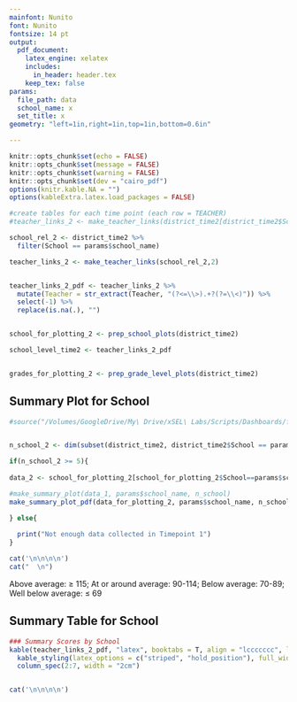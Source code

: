```yaml
---
mainfont: Nunito
font: Nunito
fontsize: 14 pt
output:
  pdf_document:
    latex_engine: xelatex
    includes:
      in_header: header.tex
    keep_tex: false
params: 
  file_path: data
  school_name: x
  set_title: x
geometry: "left=1in,right=1in,top=1in,bottom=0.6in"

---
```




```r

knitr::opts_chunk$set(echo = FALSE)
knitr::opts_chunk$set(message = FALSE)
knitr::opts_chunk$set(warning = FALSE)
knitr::opts_chunk$set(dev = "cairo_pdf")
options(knitr.kable.NA = "")
options(kableExtra.latex.load_packages = FALSE)

```

```r

#create tables for each time point (each row = TEACHER)
#teacher_links_2 <- make_teacher_links(district_time2[district_time2$School==params$school_name,],2)

school_rel_2 <- district_time2 %>% 
  filter(School == params$school_name) 

teacher_links_2 <- make_teacher_links(school_rel_2,2)


teacher_links_2_pdf <- teacher_links_2 %>%
  mutate(Teacher = str_extract(Teacher, "(?<=\\>).+?(?=\\<)")) %>%
  select(-1) %>% 
  replace(is.na(.), "")


school_for_plotting_2 <- prep_school_plots(district_time2)

school_level_time2 <- teacher_links_2_pdf


grades_for_plotting_2 <- prep_grade_level_plots(district_time2)

```


## Summary Plot for School
```r

#source("/Volumes/GoogleDrive/My\ Drive/xSEL\ Labs/Scripts/Dashboards/flexdashboard/reports/2019-2020/PDF_Jan2020/make_summary_plot_function_pdf.R")


n_school_2 <- dim(subset(district_time2, district_time2$School == params$school_name))[1]

if(n_school_2 >= 5){
  
data_2 <- school_for_plotting_2[school_for_plotting_2$School==params$school_name,]

#make_summary_plot(data_1, params$school_name, n_school)
make_summary_plot_pdf(data_for_plotting_2, params$school_name, n_school_2)

} else{
  
  print("Not enough data collected in Timepoint 1")
}

cat('\n\n\n\n')
cat("  \n")  
```
Above average: $\geq$ 115; At or around average: 90-114; Below average: 70-89; Well below average: $\leq$ 69


## Summary Table for School
```r


### Summary Scores by School
kable(teacher_links_2_pdf, "latex", booktabs = T, align = "lccccccc", linesep = "") %>% 
  kable_styling(latex_options = c("striped", "hold_position"), full_width = F) %>% 
  column_spec(2:7, width = "2cm")


cat('\n\n\n\n')

```



